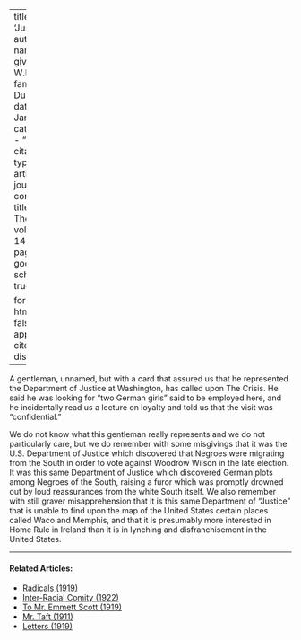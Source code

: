 
---
title: 'Justice'
author:
  - name:
      given: W.E.B.
      family: Du Bois
date: Jan. 1917
categories: 
  - ""
citation: 
  type: article-journal
  container-title: The Crisis
  volume: 14
  issue: 3
  page: 112
google-scholar: true

format:
  html:
    toc: false
    appendix-cite-as: display
---



A gentleman, unnamed, but with a card that assured us that he represented the Department of Justice at Washington, has called upon <span class="small-caps">The Crisis</span>. He said he was looking for "two German girls" said to be employed here, and he incidentally read us a lecture on loyalty and told us that the visit was "confidential." 

We do not know what this gentleman really represents and we do not particularly care, but we do remember with some misgivings that it was the U.S. Department of Justice which discovered that Negroes were migrating from the South in order to vote against Woodrow Wilson in the late election. It was this same Department of Justice which discovered German plots among Negroes of the South, raising a furor which was promptly drowned out by loud reassurances from the white South itself. We also remember with still graver misapprehension that it is this same Department of "Justice" that is unable to find upon the map of the United States certain places called Waco and Memphis, and that it is presumably more interested in Home Rule in Ireland than it is in lynching and disfranchisement in the United States. 

<!-- Similar articles start here -->

<hr>
#### Related Articles:

* [Radicals (1919)](/Volumes/19/02/radicals.html)
* [Inter-Racial Comity (1922)](/Volumes/22/01/inter-racial_comity.html)
* [To Mr. Emmett Scott (1919)](/Volumes/18/01/scott.html)
* [Mr. Taft (1911)](/Volumes/02/06/taft.html)
* [Letters (1919)](/Volumes/17/01/letters.html)

<!-- Similar articles end here -->